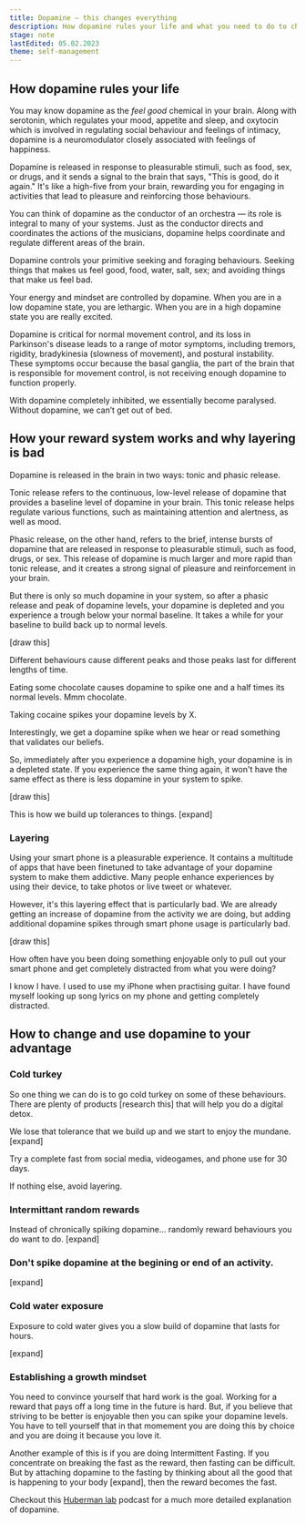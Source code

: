```yaml
---
title: Dopamine — this changes everything
description: How dopamine rules your life and what you need to do to change
stage: note
lastEdited: 05.02.2023
theme: self-management
---
```



## How dopamine rules your life

You may know dopamine as the *feel good* chemical in your brain. Along with serotonin, which regulates your mood, appetite and sleep, and oxytocin which is involved in regulating social behaviour and feelings of intimacy, dopamine is a neuromodulator closely associated with feelings of happiness.

Dopamine is released in response to pleasurable stimuli, such as food, sex, or drugs, and it sends a signal to the brain that says, "This is good, do it again." It's like a high-five from your brain, rewarding you for engaging in activities that lead to pleasure and reinforcing those behaviours.

You can think of dopamine as the conductor of an orchestra — its role is integral to many of your systems. Just as the conductor directs and coordinates the actions of the musicians, dopamine helps coordinate and regulate different areas of the brain.

Dopamine controls your primitive seeking and foraging behaviours. Seeking things that makes us feel good, food, water, salt, sex; and avoiding things that make us feel bad.

Your energy and mindset are controlled by dopamine. When you are in a low dopamine state, you are lethargic. When you are in a high dopamine state you are really excited.

Dopamine is critical for normal movement control, and its loss in Parkinson's disease leads to a range of motor symptoms, including tremors, rigidity, bradykinesia (slowness of movement), and postural instability. These symptoms occur because the basal ganglia, the part of the brain that is responsible for movement control, is not receiving enough dopamine to function properly.

With dopamine completely inhibited, we essentially become paralysed. Without dopamine, we can’t get out of bed.

## How your reward system works and why layering is bad

Dopamine is released in the brain in two ways: tonic and phasic release.

Tonic release refers to the continuous, low-level release of dopamine that provides a baseline level of dopamine in your brain. This tonic release helps regulate various functions, such as maintaining attention and alertness, as well as mood.

Phasic release, on the other hand, refers to the brief, intense bursts of dopamine that are released in response to pleasurable stimuli, such as food, drugs, or sex. This release of dopamine is much larger and more rapid than tonic release, and it creates a strong signal of pleasure and reinforcement in your brain.

But there is only so much dopamine in your system, so after a phasic release and peak of dopamine levels, your dopamine is depleted and you experience a trough below your normal baseline. It takes a while for your baseline to build back up to normal levels.

[draw this]

Different behaviours cause different peaks and those peaks last for different lengths of time.

Eating some chocolate causes dopamine to spike one and a half times its normal levels. Mmm chocolate.

Taking cocaine spikes your dopamine levels by X.

Interestingly, we get a dopamine spike when we hear or read something that validates our beliefs.

So, immediately after you experience a dopamine high, your dopamine is in a depleted state. If you experience the same thing again, it won't have the same effect as there is less dopamine in your system to spike.

[draw this]

This is how we build up tolerances to things. [expand]

### Layering

Using your smart phone is a pleasurable experience. It contains a multitude of apps that have been finetuned to take advantage of your dopamine system to make them addictive. Many people enhance experiences by using their device, to take photos or live tweet or whatever.

However, it's this layering effect that is particularly bad. We are already getting an increase of dopamine from the activity we are doing, but adding additional dopamine spikes through smart phone usage is particularly bad.

[draw this]

How often have you been doing something enjoyable only to pull out your smart phone and get completely distracted from what you were doing?

I know I have. I used to use my iPhone when practising guitar. I have found myself looking up song lyrics on my phone and getting completely distracted.

## How to change and use dopamine to your advantage

### Cold turkey

So one thing we can do is to go cold turkey on some of these behaviours. There are plenty of products [research this] that will help you do a digital detox.

We lose that tolerance that we build up and we start to enjoy the mundane. [expand]

Try a complete fast from social media, videogames, and phone use for 30 days.

If nothing else, avoid layering.

### Intermittant random rewards

Instead of chronically spiking dopamine... randomly reward behaviours you do want to do. [expand]

### Don't spike dopamine at the begining or end of an activity.

[expand]

### Cold water exposure

Exposure to cold water gives you a slow build of dopamine that lasts for hours.

[expand]

### Establishing a growth mindset

You need to convince yourself that hard work is the goal. Working for a reward that pays off a long time in the future is hard. But, if you believe that striving to be better is enjoyable then you can spike your dopamine levels. You have to tell yourself that in that momement you are doing this by choice and you are doing it because you love it.

Another example of this is if you are doing Intermittent Fasting.  If you concentrate on breaking the fast as the reward, then fasting can be difficult. But by attaching dopamine to the fasting by thinking about all the good that is happening to your body [expand], then the reward becomes the fast.

Checkout this [Huberman lab](https://hubermanlab.com/controlling-your-dopamine-for-motivation-focus-and-satisfaction/) podcast for a much more detailed explanation of dopamine.

<ReadMore theme={frontmatter.theme} title={frontmatter.title} />
